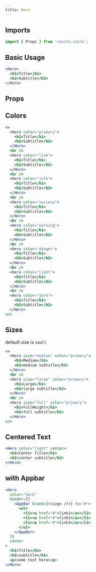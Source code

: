 ```yaml
---
title: Hero
---
```



## Imports
```javascript
import { Props } from 'visits-style';
```

## Basic Usage

```jsx live
<Hero>
  <h1>Title</h1>
  <h2>Subtitle</h2>
</Hero>
```

## Props

<Props name="Hero" />

## Colors

```jsx live
<>
  <Hero color="primary">
    <h1>Title</h1>
    <h2>Subtitle</h2>
  </Hero>
  <br />
  <Hero color="link">
    <h1>Title</h1>
    <h2>Subtitle</h2>
  </Hero>
  <br />
  <Hero color="info">
    <h1>Title</h1>
    <h2>Subtitle</h2>
  </Hero>
  <br />
  <Hero color="success">
    <h1>Title</h1>
    <h2>Subtitle</h2>
  </Hero>
  <br />
  <Hero color="warning">
    <h1>Title</h1>
    <h2>Subtitle</h2>
  </Hero>
  <br />
  <Hero color="danger">
    <h1>Title</h1>
    <h2>Subtitle</h2>
  </Hero>
  <br />
  <Hero color="light">
    <h1>Title</h1>
    <h2>Subtitle</h2>
  </Hero>
  <br />
  <Hero color="dark">
    <h1>Title</h1>
    <h2>Subtitle</h2>
  </Hero>
</>
```

## Sizes

default size is `small`

```jsx live
<>
  <Hero size="medium" color="primary">
    <h1>Medium</h1>
    <h2>medium subtitle</h2>
  </Hero>
  <br />
  <Hero size="large" color="primary">
    <h1>Large</h1>
    <h2>large subtitle</h2>
  </Hero>
  <br />
  <Hero size="full" color="primary">
    <h1>FullHeight</h1>
    <h2>full subtitle</h2>
  </Hero>
</>
```

## Centered Text
```jsx live
<Hero color="light" center>
  <h1>Center Title</h1>
  <h2>center subtitle</h2>
</Hero>
```

## with Appbar
```jsx live
<Hero
  color="dark"
  header={(
    <AppBar brand={(<Logo />)} to="#">
      <ul>
        <li><a href="#">link1</a></li>
        <li><a href="#">link2</a></li>
        <li><a href="#">link3</a></li>
      </ul>
    </AppBar>
  )}
  center
>
  <h1>Title</h1>
  <h2>subtitle</h2>
  <p>some text here</p>
</Hero>
```
